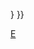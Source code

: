 {{Userbox
| border-c = black
| border-s = black
| id1-c = white
| id1-s = black
| id1-fc = black
| id2-c = white
| id2-s = black
| id2-fc = black
| info-c = white
| info-s = 10
| info-fc = black
| id1 = 加油<br>！　
| info = <div class="center"><big><big>'''[[User:Ericliu1912|Eric Liu]]'''：加油！</big></big></div>
|  usercategory = 崇拜Ericliu1912的维基人
|  nocat = {{{nocategory|{{{nocat|}}}}}}
}}<noinclude>
[[Category:维基人崇拜用户框|E]]
</noinclude>